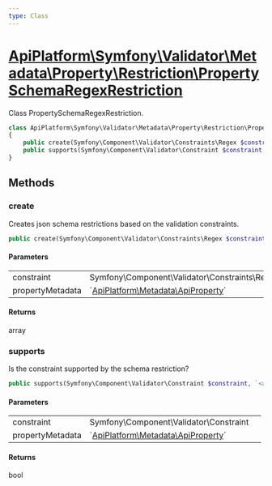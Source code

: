 ```yaml
---
type: Class
---
```


# [ApiPlatform\Symfony\Validator\Metadata\Property\Restriction\PropertySchemaRegexRestriction](/docs/reference/Symfony/Validator/Metadata/Property/Restriction/PropertySchemaRegexRestriction)

Class PropertySchemaRegexRestriction.


```php
class ApiPlatform\Symfony\Validator\Metadata\Property\Restriction\PropertySchemaRegexRestriction implements `<a href="/docs/reference/Symfony/Validator/Metadata/Property/Restriction/PropertySchemaRestrictionMetadataInterface">ApiPlatform\Symfony\Validator\Metadata\Property\Restriction\PropertySchemaRestrictionMetadataInterface</a>`
{
    public create(Symfony\Component\Validator\Constraints\Regex $constraint, `<a href="/docs/reference/Metadata/ApiProperty">ApiPlatform\Metadata\ApiProperty</a>` $propertyMetadata): array
    public supports(Symfony\Component\Validator\Constraint $constraint, `<a href="/docs/reference/Metadata/ApiProperty">ApiPlatform\Metadata\ApiProperty</a>` $propertyMetadata): bool
}
```
## Methods

### create

Creates json schema restrictions based on the validation constraints.

```php
public create(Symfony\Component\Validator\Constraints\Regex $constraint, `<a href="/docs/reference/Metadata/ApiProperty">ApiPlatform\Metadata\ApiProperty</a>` $propertyMetadata): array
```

#### Parameters

<table><tbody>
<tr><td>constraint</td><td>Symfony\Component\Validator\Constraints\Regex</td><td></td></tr><tr><td>propertyMetadata</td><td>`<a href="/docs/reference/Metadata/ApiProperty">ApiPlatform\Metadata\ApiProperty</a>`</td><td></td></tr>
</tbody>
</table>

#### Returns

array

### supports

Is the constraint supported by the schema restriction?

```php
public supports(Symfony\Component\Validator\Constraint $constraint, `<a href="/docs/reference/Metadata/ApiProperty">ApiPlatform\Metadata\ApiProperty</a>` $propertyMetadata): bool
```

#### Parameters

<table><tbody>
<tr><td>constraint</td><td>Symfony\Component\Validator\Constraint</td><td></td></tr><tr><td>propertyMetadata</td><td>`<a href="/docs/reference/Metadata/ApiProperty">ApiPlatform\Metadata\ApiProperty</a>`</td><td></td></tr>
</tbody>
</table>

#### Returns

bool
